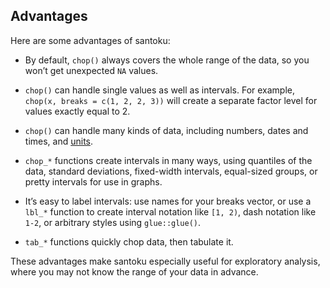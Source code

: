 
## Advantages

 Here are some advantages of santoku:

 * By default, `chop()` always covers the whole range of the data, so you
   won't get unexpected `NA` values.

 * `chop()` can handle single values as well as intervals. For example, 
   `chop(x, breaks = c(1, 2, 2, 3))` will create a separate factor level for
   values exactly equal to 2.

 * `chop()` can handle many kinds of data, including numbers, dates and 
   times, and [units](https://r-quantities.github.io/units/).

 * `chop_*` functions create intervals in many ways, using quantiles of the data, 
   standard deviations, fixed-width intervals, equal-sized groups, or
   pretty intervals for use in graphs.
 
*  It's easy to label intervals: use names for your breaks vector, or
   use a `lbl_*` function to create interval notation like `[1, 2)`, dash 
   notation like `1-2`, or arbitrary styles using `glue::glue()`.

 * `tab_*` functions quickly chop data, then tabulate it.

 These advantages make santoku especially useful for exploratory analysis,
 where you may not know the range of your data in advance.
